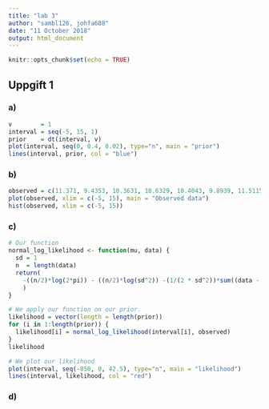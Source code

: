 ```yaml
---
title: "lab 3"
author: "sambl126, johfa688"
date: "11 October 2018"
output: html_document
---
```


```r
knitr::opts_chunk$set(echo = TRUE)
```

## Uppgift 1

### a)
```R
v        = 1
interval = seq(-5, 15, 1)
prior    = dt(interval, v)
plot(interval, seq(0, 0.4, 0.02), type="n", main = "prior")
lines(interval, prior, col = "blue")

```

### b)
```R
observed = c(11.371, 9.4353, 10.3631, 10.6329, 10.4043, 9.8939, 11.5115)
plot(observed, xlim = c(-5, 15), main = "Observed data")
hist(observed, xlim = c(-5, 15))
```

### c)
```R
# Our function
normal_log_likelihood <- function(mu, data) {
  sd = 1
  n  = length(data)
  return( 
    -((n/2)*log(2*pi)) - ((n/2)*log(sd^2)) -(1/(2 * sd^2))*sum((data - mu)^2) 
    )
}

# We apply our function on our prior.
likelihood = vector(length = length(prior))
for (i in 1:length(prior)) {
  likelihood[i] = normal_log_likelihood(interval[i], observed)
}
likelihood

# We plot our likelihood
plot(interval, seq(-850, 0, 42.5), type="n", main = "likelihood")
lines(interval, likelihood, col = "red")
```

### d)

